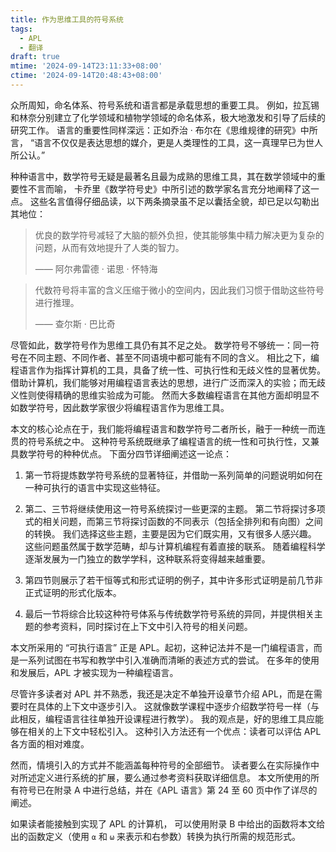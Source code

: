 ```yaml
---
title: 作为思维工具的符号系统
tags:
  - APL
  - 翻译
draft: true
mtime: '2024-09-14T23:11:33+08:00'
ctime: '2024-09-14T20:48:43+08:00'
---
```



众所周知，命名体系、符号系统和语言都是承载思想的重要工具。
例如，拉瓦锡和林奈分别建立了化学领域和植物学领域的命名体系，极大地激发和引导了后续的研究工作。
语言的重要性同样深远：正如乔治 · 布尔在《思维规律的研究》中所言，
“语言不仅仅是表达思想的媒介，更是人类理性的工具，这一真理早已为世人所公认。”

种种语言中，数学符号无疑是最著名且最为成熟的思维工具，其在数学领域中的重要性不言而喻，
卡乔里《数学符号史》中所引述的数学家名言充分地阐释了这一点。
这些名言值得仔细品读，以下两条摘录虽不足以囊括全貌，却已足以勾勒出其地位：

> 优良的数学符号减轻了大脑的额外负担，使其能够集中精力解决更为复杂的问题，从而有效地提升了人类的智力。
>
> —— 阿尔弗雷德 · 诺思 · 怀特海

> 代数符号将丰富的含义压缩于微小的空间内，因此我们习惯于借助这些符号进行推理。
>
> —— 查尔斯 · 巴比奇

尽管如此，数学符号作为思维工具仍有其不足之处。
数学符号不够统一：同一符号在不同主题、不同作者、甚至不同语境中都可能有不同的含义。
相比之下，编程语言作为指挥计算机的工具，具备了统一性、可执行性和无歧义性的显著优势。
借助计算机，我们能够对用编程语言表达的思想，进行广泛而深入的实验；而无歧义性则使得精确的思维实验成为可能。
然而大多数编程语言在其他方面却明显不如数学符号，因此数学家很少将编程语言作为思维工具。

本文的核心论点在于，我们能将编程语言和数学符号二者所长，融于一种统一而连贯的符号系统之中。
这种符号系统既继承了编程语言的统一性和可执行性，又兼具数学符号的种种优点。
下面分四节详细阐述这一论点：

1. 第一节将提炼数学符号系统的显著特征，并借助一系列简单的问题说明如何在一种可执行的语言中实现这些特征。

2. 第二、三节将继续使用这一符号系统探讨一些更深的主题。
第二节将探讨多项式的相关问题，而第三节将探讨函数的不同表示（包括全排列和有向图）之间的转换。
我们选择这些主题，主要是因为它们既实用，又有很多人感兴趣。
这些问题虽然属于数学范畴，却与计算机编程有着直接的联系。
随着编程科学逐渐发展为一门独立的数学学科，这种联系将变得越来越重要。

3. 第四节则展示了若干恒等式和形式证明的例子，其中许多形式证明是前几节非正式证明的形式化版本。

4. 最后一节将综合比较这种符号体系与传统数学符号系统的异同，并提供相关主题的参考资料，同时探讨在上下文中引入符号的相关问题。

本文所采用的 “可执行语言” 正是 APL。起初，这种记法并不是一门编程语言，而是一系列试图在书写和教学中引入准确而清晰的表述方式的尝试。
在多年的使用和发展后，APL 才被实现为一种编程语言。

尽管许多读者对 APL 并不熟悉，我还是决定不单独开设章节介绍 APL，而是在需要时在具体的上下文中逐步引入。
这就像数学课程中逐步介绍数学符号一样（与此相反，编程语言往往单独开设课程进行教学）。
我的观点是，好的思维工具应能够在相关的上下文中轻松引入。
这种引入方法还有一个优点：读者可以评估 APL 各方面的相对难度。

然而，情境引入的方式并不能涵盖每种符号的全部细节。
读者要么在实际操作中对所述定义进行系统的扩展，要么通过参考资料获取详细信息。
本文所使用的所有符号已在附录 A 中进行总结，并在《APL 语言》第 24 至 60 页中作了详尽的阐述。

如果读者能接触到实现了 APL 的计算机，
可以使用附录 B 中给出的函数将本文给出的函数定义（使用 `⍺` 和 `⍵` 来表示和右参数）转换为执行所需的规范形式。
